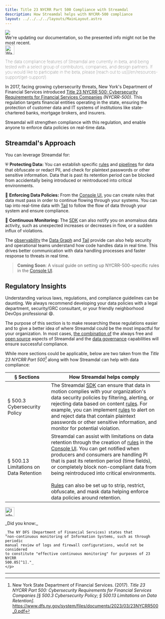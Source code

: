 ```yaml
---
title: Title 23 NYCRR Part 500 Compliance with Streamdal
description: How Streamdal helps with NYCRR-500 compliance
layout: ../../../../layouts/MainLayout.astro
---
```



<div class="addl-wrapper">
<div class="addl">
<img src={information} class="uimage" />
<div class="addlcontent">
We're updating our documentation, so the presented info might not be the
most recent.
</div>
</div>
</div>

<Notification type="warning">
  <img src={warning} alt="Warning" width="30px" height="30px" />
  <p style="font-weight: lighter;">The data compliance features of Streamdal 
  are currently in beta, and being tested with a select group of contributors, 
  companies, and design partners. If you would like to participate in the beta, 
  please 
  [reach out to us](/en/resources-support/get-support/).</p>
</Notification>

In 2017, facing growing cybersecurity threats, New York's Department of 
Financial Services introduced <a href="https://www.dfs.ny.gov/industry_guidance/cybersecurity" target="_blank">Title 23 NYCRR 500: Cybersecurity Requirements for Financial Services Companies</a> 
_(NYCRR-500)_. This regulation targets financial entities operating in the 
state, ensuring the protection of customer data and IT systems of institutions 
like state-chartered banks, mortgage brokers, and insurers.

Streamdal will strengthen compliance with this regulation, and enable anyone to 
enforce data policies on real-time data.

## Streamdal's Approach

You can leverage Streamdal for:

⛨ **<span class="ykeyword">Protecting Data</span>:** You can establish specific <a href="/en/resources-support/glossary/#rule-or-step" class="pkeyword">rules</a> and <a href="/en/resources-support/glossary/#pipeline-or-ruleset" class="pkeyword">pipelines</a> for data 
that obfuscate or redact PII, and check for plaintext passwords or other 
sensitive information. Data that is past its retention period can be blocked 
from accidentally being introduced or reintroduced into critical environments. 

🚓 **<span class="ykeyword">Enforcing Data Policies</span>:** From the [Console UI](/en/core-components/console-ui/), you can create rules that 
data must pass in order to continue flowing through your systems. You can tap 
into real-time data with [Tail](/en/guides/tail/) to follow the flow of data through your system 
and ensure compliance.

🚨 **<span class="ykeyword">Continuous Monitoring</span>:** The [SDK](/en/core-components/sdk/) can also notify you on anomalous data 
activity, such as unexpected increases or decreases in flow, or a sudden influx 
of violations. 

The [observability](/en/resources-support/glossary/#observability) the [Data Graph](/en/core-components/console-ui/#data-graph) and [Tail](/en/guides/tail/) provide can also help security and 
operational teams understand how code handles data in real time. This 
drives better communication with data handling processes and faster response 
to threats in real time.

> **Coming Soon**: A visual guide on setting up NYCRR-500-specific rules in the 
[Console UI](/en/core-components/console-ui/).

## Regulatory Insights

Understanding various laws, regulations, and compliance guidelines can be 
daunting. We always recommend developing your data policies with a legal 
department, security/GRC consultant, or your friendly neighborhood DevOps 
professional 😄.

The purpose of this section is to make researching these regulations easier and 
to give a better idea of where Streamdal could be the most impactful for your 
organization. In most cases, <u>the combination of</u> the always free and 
[open source](/en/resources-support/open-source/) aspects of Streamdal and the 
[data governance](/en/data-governance/overview/) capabilities will ensure 
successful compliance. 

While more sections could be applicable, below are two taken from the 
_Title 23 NYCRR Part 500[^1]_ along with how Streamdal can help with data 
compliance:

| § Sections | How Streamdal helps comply |
|-|-|
| § 500.3 Cybersecurity Policy | The Streamdal [SDK](/en/core-components/sdk/) can ensure that data in motion complies with your organization's data security policies by filtering, alerting, or rejecting data based on content [rules](/en/resources-support/glossary/#rule-or-step). For example, you can implement [rules](/en/resources-support/glossary/#rule-or-step) to alert on and reject data that contain plaintext passwords or other sensitive information, and monitor for potential violation. |
| § 500.13  Limitations on Data Retention | Streamdal can assist with limitations on data retention through the creation of [rules](/en/resources-support/glossary/#rule-or-step) in the [Console UI](/en/core-components/console-ui/). You can get notified when producers and consumers are handling PI that is past its retention period (time fields), or completely block non-compliant data from being reintroduced into critical environments. <br /><br />[Rules](/en/resources-support/glossary/#rule-or-step) can also be set up to strip, restrict, obfuscate, and mask data helping enforce data policies around retention.

<Notification type="information">
  <img src={info} alt="Information" width="30px" height="30px" />
  <div class="prose-md prose-p:my-2 prose-a:text-purple-dark prose-a:underline">
    <p>
    _Did you know:_ 
    
    _The NY DFS (Department of Financial Services) states that 
    "non-continuous monitoring of Information Systems, such as through periodic 
    manual review of logs and firewall configurations, would not be considered 
    to constitute "effective continuous monitoring" for purposes of 23 NYCRR 
    500.05[^1]."_
    </p>
  </div>
</Notification>

___

[^1]: New York State Department of Financial Services. (2017). _Title 23 NYCRR Part 500: Cybersecurity Requirements for Financial Services Companies [§ 500.3 Cybersecurity Policy; § 500.13 Limitations on Data Retention]._ https://www.dfs.ny.gov/system/files/documents/2023/03/23NYCRR500_0.pdf